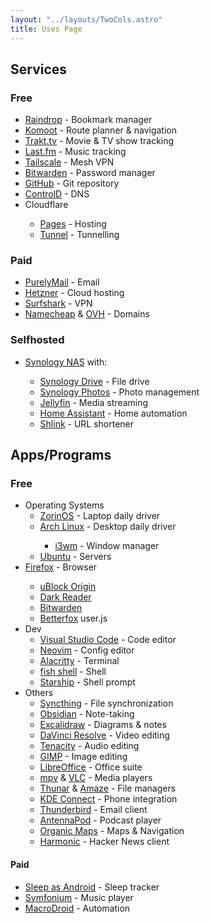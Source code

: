 ```yaml
---
layout: "../layouts/TwoCols.astro"
title: Uses Page
---
```



## Services

### Free

- <Logo src="raindrop" /> [Raindrop](https://raindrop.io/) - Bookmark manager
- <Logo src="komoot" /> [Komoot](https://www.komoot.com/) - Route planner &
  navigation
- <Logo src="trakt" /> [Trakt.tv](https://trakt.tv/) - Movie & TV show tracking
- <Logo src="lastfm" /> [Last.fm](https://www.last.fm/) - Music tracking
- <Logo src="tailscale" /> [Tailscale](https://tailscale.com/) - Mesh VPN
- <Logo src="bitwarden" /> [Bitwarden](https://bitwarden.com/) - Password
  manager
- <Logo src="github" /> [GitHub](https://github.com/) - Git repository
- <Logo src="controld" /> [ControlD](https://controld.com/free-dns) - DNS
- <Logo src="cloudflare" /> Cloudflare
  - [Pages](https://pages.cloudflare.com/) - Hosting
  - [Tunnel](https://developers.cloudflare.com/cloudflare-one/connections/connect-apps) - Tunnelling

### Paid

- <Logo src="purelymail" /> [PurelyMail](https://purelymail.com/) - Email
- <Logo src="hetzner" /> [Hetzner](https://hetzner.cloud/?ref=aTZxb3c7Zc1y) - Cloud hosting
- <Logo src="surfshark" /> [Surfshark](https://surfshark.club/friend/Q4pppam6) - VPN
- <Logo src="namecheap" /> [Namecheap](https://www.namecheap.com/) & <Logo src="ovh" /> [OVH](https://www.ovh.com/) - Domains

### Selfhosted

- <Logo src="synology" /> [Synology NAS](https://www.synology.com/en-global) with:

  - <Logo src="synologydrive" /> [Synology Drive](https://www.synology.com/en-global/dsm/feature/drive) - File drive
  - <Logo src="synologyphotos" /> [Synology Photos](https://www.synology.com/en-global/dsm/feature/photos) - Photo management
  - <Logo src="jellyfin" /> [Jellyfin](https://jellyfin.org/) - Media streaming
  - <Logo src="homeassistant" /> [Home Assistant](https://www.home-assistant.io/) - Home automation
  - <Logo src="shlink" /> [Shlink](https://shlink.io/) - URL shortener

## Apps/Programs

### Free

- Operating Systems
  - <Logo src="zorinos" /> [ZorinOS](https://zorinos.com/) - Laptop daily driver
  - <Logo src="archlinux" /> [Arch Linux](https://archlinux.org/) - Desktop daily driver
    - <Logo src="i3wm" /> [i3wm](https://i3wm.org/) - Window manager
  - <Logo src="ubuntu" /> [Ubuntu](https://ubuntu.com/) - Servers
- <Logo src="firefox" /> [Firefox](https://www.mozilla.org/en-US/firefox/new/) - Browser
  - <Logo src="ublockorigin" /> [uBlock Origin](https://addons.mozilla.org/en-US/firefox/addon/ublock-origin/)
  - <Logo src="darkreader" /> [Dark Reader](https://addons.mozilla.org/en-US/firefox/addon/darkreader/)
  - <Logo src="bitwarden" /> [Bitwarden](https://addons.mozilla.org/en-US/firefox/addon/bitwarden-password-manager/)
  - [Betterfox](https://github.com/yokoffing/Betterfox) user.js
- Dev
  - <Logo src="vscode" /> [Visual Studio Code](https://code.visualstudio.com/) - Code editor
  - <Logo src="neovim" /> [Neovim](https://neovim.io/) - Config editor
  - <Logo src="alacritty" /> [Alacritty](https://alacritty.org/) - Terminal
  - <Logo src="fishshell" /> [fish shell](https://fishshell.com/) - Shell
  - <Logo src="starship" /> [Starship](https://starship.rs/) - Shell prompt
- Others
  - <Logo src="syncthing" /> [Syncthing](https://syncthing.net/) - File synchronization
  - <Logo src="obsidian" /> [Obsidian](https://obsidian.md/) - Note-taking
  - <Logo src="excalidraw" /> [Excalidraw](https://excalidraw.com) - Diagrams & notes
  - <Logo src="davinciresolve" /> [DaVinci Resolve](https://www.blackmagicdesign.com/products/davinciresolve) - Video editing
  - <Logo src="tenacity" /> [Tenacity](https://tenacityaudio.org/) - Audio editing
  - <Logo src="gimp" /> [GIMP](https://www.gimp.org/) - Image editing
  - <Logo src="libreoffice" /> [LibreOffice](https://www.libreoffice.org/) - Office suite
  - <Logo src="mpv" /> [mpv](https://mpv.io/) & <Logo src="vlc" /> [VLC](https://www.videolan.org/vlc/) - Media players
  - <Logo src="thunar" /> [Thunar](https://docs.xfce.org/xfce/thunar/start) & <Logo src="amaze" /> [Amaze](https://github.com/TeamAmaze/AmazeFileManager) - File managers
  - <Logo src="kdeconnect" /> [KDE Connect](https://kdeconnect.kde.org/) - Phone integration
  - <Logo src="thunderbird" /> [Thunderbird](https://www.thunderbird.net/) - Email client
  - <Logo src="antennapod" /> [AntennaPod](https://antennapod.org/) - Podcast player
  - <Logo src="organicmaps" /> [Organic Maps](https://organicmaps.app/) - Maps & Navigation
  - <Logo src="harmonic" /> [Harmonic](https://github.com/SimonHalvdansson/Harmonic-HN) - Hacker News client

#### Paid

- <Logo src="sleepasandroid" /> [Sleep as Android](https://sleep.urbandroid.org/) - Sleep tracker
- <Logo src="symphonium" /> [Symfonium](https://symfonium.app/) - Music player
- <Logo src="macrodroid" /> [MacroDroid](https://www.macrodroid.com/) - Automation
